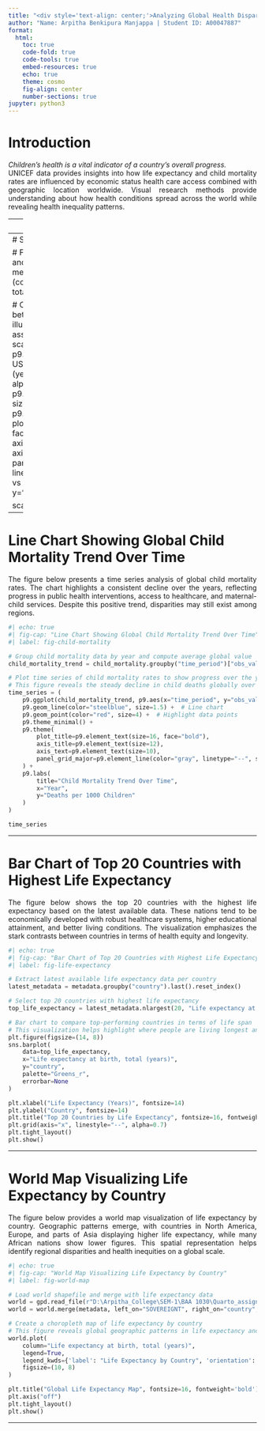 ---
title: "<div style='text-align: center;'>Analyzing Global Health Disparities: UNICEF’s Role in Tracking Child Mortality and Life Expectancy</div>"
author: "Name: Arpitha Benkipura Manjappa | Student ID: A00047887"
format:
  html:
    toc: true
    code-fold: true
    code-tools: true
    embed-resources: true
    echo: true
    theme: cosmo
    fig-align: center
    number-sections: true
jupyter: python3
---
# Introduction

<div style="text-align: justify;">
*Children’s health is a vital indicator of a country’s overall progress.*  
UNICEF data provides insights into how life expectancy and child mortality rates are influenced by economic status health care access combined with geographic location worldwide. Visual research methods provide understanding about how health conditions spread across the world while revealing health inequality patterns.
</div>

---
# Dataset overview 

```{python}
#| echo: true
#| include: false
import warnings
warnings.filterwarnings("ignore")

#| echo: true
#| label: load-data
#| fig-cap: "Loading and Cleaning UNICEF Datasets"

# Import libraries
import pandas as pd
import plotnine as p9
import geopandas as gpd
import matplotlib.pyplot as plt
import seaborn as sns

# Load UNICEF health indicator datasets and country-level metadata
indicator_1 = pd.read_csv("unicef_indicator_1.csv")
indicator_2 = pd.read_csv("unicef_indicator_2.csv")
metadata = pd.read_csv("unicef_metadata.csv")

# Clean missing values from key columns
indicator_1_clean = indicator_1.dropna(subset=["obs_value"])
indicator_2_clean = indicator_2.dropna(subset=["obs_value"])

# Convert observation values to numeric (if not already)
indicator_1_clean["obs_value"] = pd.to_numeric(indicator_1_clean["obs_value"], errors="coerce")
indicator_2_clean["obs_value"] = pd.to_numeric(indicator_2_clean["obs_value"], errors="coerce")

# Filter datasets for relevant indicators: maternal health and child mortality
maternal_health = indicator_1_clean[indicator_1_clean["indicator"].str.contains("ANC", na=False)]
child_mortality = indicator_2_clean[indicator_2_clean["indicator"].str.contains("Deaths aged", na=False)]

```
---
# Scatterplot of GDP vs Life Expectancy
<div style="text-align: justify;">
Figure below illustrates the relationship between a country's GDP per capita and its average life expectancy. The scatterplot demonstrates a clear positive correlation, indicating that higher national income levels are generally associated with longer life spans. The regression line further emphasizes this trend, suggesting that economic development plays a critical role in improving health outcomes.
</div>
```{python}
#| echo: true
#| fig-cap: "Scatterplot of GDP vs Life Expectancy with Linear Regression Line"
#| label: fig-gdp-life

# Filter metadata for countries with both GDP and Life Expectancy data
scatter_data = metadata.dropna(subset=["GDP per capita (constant 2015 US$)", "Life expectancy at birth, total (years)"])

# Create scatterplot showing relationship between GDP and Life Expectancy
# This figure illustrates how higher GDP is generally associated with longer life expectancy
scatter_plot = (
    p9.ggplot(scatter_data, p9.aes(x="GDP per capita (constant 2015 US$)", y="Life expectancy at birth, total (years)")) +
    p9.geom_point(color="blue", alpha=0.7, size=3) +  # Data points
    p9.geom_smooth(method="lm", color="red", size=1.5) +  # Regression line
    p9.theme_minimal() +
    p9.theme(
        plot_title=p9.element_text(size=16, face="bold"),
        axis_title=p9.element_text(size=12),
        axis_text=p9.element_text(size=10),
        panel_grid_major=p9.element_line(color="gray", linetype="--", size=0.5)
    ) +
    p9.labs(
        title="GDP vs Life Expectancy",
        x="GDP per capita (USD)",
        y="Life Expectancy (Years)"
    )
)

scatter_plot
```
---

# Line Chart Showing Global Child Mortality Trend Over Time
<div style="text-align: justify;">
The figure below presents a time series analysis of global child mortality rates. The chart highlights a consistent decline over the years, reflecting progress in public health interventions, access to healthcare, and maternal-child services. Despite this positive trend, disparities may still exist among regions.
</div>
```{python}
#| echo: true
#| fig-cap: "Line Chart Showing Global Child Mortality Trend Over Time"
#| label: fig-child-mortality

# Group child mortality data by year and compute average global value
child_mortality_trend = child_mortality.groupby("time_period")["obs_value"].mean().reset_index()

# Plot time series of child mortality rates to show progress over the years
# This figure reveals the steady decline in child deaths globally over time
time_series = (
    p9.ggplot(child_mortality_trend, p9.aes(x="time_period", y="obs_value")) +
    p9.geom_line(color="steelblue", size=1.5) +  # Line chart
    p9.geom_point(color="red", size=4) +  # Highlight data points
    p9.theme_minimal() +
    p9.theme(
        plot_title=p9.element_text(size=16, face="bold"),
        axis_title=p9.element_text(size=12),
        axis_text=p9.element_text(size=10),
        panel_grid_major=p9.element_line(color="gray", linetype="--", size=0.5)
    ) +
    p9.labs(
        title="Child Mortality Trend Over Time",
        x="Year",
        y="Deaths per 1000 Children"
    )
)

time_series
```
---


# Bar Chart of Top 20 Countries with Highest Life Expectancy

<div style="text-align: justify;">
The figure below shows the top 20 countries with the highest life expectancy based on the latest available data. These nations tend to be economically developed with robust healthcare systems, higher educational attainment, and better living conditions. The visualization emphasizes the stark contrasts between countries in terms of health equity and longevity.
</div>

```{python}
#| echo: true
#| fig-cap: "Bar Chart of Top 20 Countries with Highest Life Expectancy"
#| label: fig-life-expectancy

# Extract latest available life expectancy data per country
latest_metadata = metadata.groupby("country").last().reset_index()

# Select top 20 countries with highest life expectancy
top_life_expectancy = latest_metadata.nlargest(20, "Life expectancy at birth, total (years)")

# Bar chart to compare top-performing countries in terms of life span
# This visualization helps highlight where people are living longest and why
plt.figure(figsize=(14, 8))
sns.barplot(
    data=top_life_expectancy,
    x="Life expectancy at birth, total (years)",
    y="country",
    palette="Greens_r",
    errorbar=None
)

plt.xlabel("Life Expectancy (Years)", fontsize=14)
plt.ylabel("Country", fontsize=14)
plt.title("Top 20 Countries by Life Expectancy", fontsize=16, fontweight='bold')
plt.grid(axis="x", linestyle="--", alpha=0.7)
plt.tight_layout()
plt.show()
```
---

# World Map Visualizing Life Expectancy by Country

<div style="text-align: justify;">
The figure below provides a world map visualization of life expectancy by country. Geographic patterns emerge, with countries in North America, Europe, and parts of Asia displaying higher life expectancy, while many African nations show lower figures. This spatial representation helps identify regional disparities and health inequities on a global scale.
</div>


```{python}
#| echo: true
#| fig-cap: "World Map Visualizing Life Expectancy by Country"
#| label: fig-world-map

# Load world shapefile and merge with life expectancy data
world = gpd.read_file(r"D:\Arpitha_College\SEM-1\BAA 1030\Quarto_assignment\110m_cultural\ne_110m_admin_0_countries.shp")
world = world.merge(metadata, left_on="SOVEREIGNT", right_on="country", how="left")

# Create a choropleth map of life expectancy by country
# This figure reveals global geographic patterns in life expectancy and highlights regional disparities
world.plot(
    column="Life expectancy at birth, total (years)",
    legend=True,
    legend_kwds={'label': "Life Expectancy by Country", 'orientation': "horizontal"},
    figsize=(10, 8)
)

plt.title("Global Life Expectancy Map", fontsize=16, fontweight='bold')
plt.axis("off")
plt.tight_layout()
plt.show()
```
---